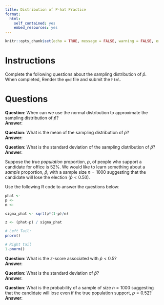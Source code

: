 ```yaml
---
title: Distribution of P-hat Practice
format:
  html:
    self_contained: yes
    embed_resources: yes
---
```

```r
knitr::opts_chunk$set(echo = TRUE, message = FALSE, warning = FALSE, error = TRUE)
```


# Instructions

Complete the following questions about the sampling distribution of $\hat{p}$.  When completed, Render the `qmd` file and submit the `html`.

# Questions

__Question__: When can we use the normal distribution to approximate the sampling distribution of $\hat{p}$?  
__Answer__:  

__Question__:  What is the mean of the sampling distribution of $\hat{p}$?  
__Answer__:  

__Question__:  What is the standard deviation of the sampling distribution of $\hat{p}$?  
__Answer__:  


Suppose the true *population* proportion, $p$, of people who support a candidate for office is 52\%.  We would like to learn something about a *sample* proportion, $\hat{p}$, with a sample size $n=1000$ suggesting that the candidate will lose the election ($\hat{p}<0.50$).

Use the following R code to answer the questions below:  


```r
phat <- 
p <-
n <- 

sigma_phat <- sqrt(p*(1-p)/n)  

z <- (phat-p) / sigma_phat

# Left Tail:
pnorm()

# Right tail
1-pnorm()

```

__Question__:  What is the $z$-score associated with $\hat{p}<0.5$?  
__Answer__:


__Question__:  What is the standard deviation of $\hat{p}$?  
__Answer__:  


__Question__:  What is the probability of a sample of size $n=1000$ suggesting that the candidate will lose even if the true population support, $p=0.52$?  
__Answer__:  



